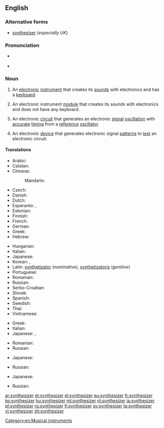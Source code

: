 ==English==

===Alternative forms===
* [[synthesiser]] (''especially UK'')

===Pronunciation===
* {{a|UK}} {{IPA|/ˈsɪn.θəˌsaɪ.zə(ɹ)/}}
* {{a|US}} {{IPA|/ˈsɪn.θəˌsaɪ.zɚ/}}

===Noun===
{{wikipedia}}
{{en-noun}}

# {{context|music|lang=en}} An [[electronic]] [[instrument]] that creates its [[sound]]s with electronics and has a [[keyboard]].
# {{context|music|lang=en}} An electronic instrument [[module]] that creates its sounds with electronics and does not have any keyboard.
# {{context|electronics|lang=en}} An electronic [[circuit]] that generates an electronic [[signal]] [[oscillation]] with [[accurate]] [[timing]] from a [[reference]] [[oscillator]].
# {{context|electronics|lang=en}} An electronic [[device]] that generates electronic signal [[pattern]]s to [[test]] an electronic circuit.

====Translations====
{{trans-top|music: an electronic keyboard instrument}}
* Arabic: {{t|ar|سنثسيزر|m|tr=sinthisayzar}}
* Catalan: {{t|ca|sintetitzador|m}}
* Chinese:
*: Mandarin: {{t+|cmn|合成器|tr=héchéngqì|sc=Hani}}
* Czech: {{t|cs|syntezátor|m}}
* Danish: {{t|da|synthesizer}}
* Dutch: {{t+|nl|synthesizer}}
* Esperanto: {{t|eo|sintezilo}}, {{t|eo|sinto}}
* Estonian: {{t|et|süntesaator}}
* Finnish: {{t+|fi|syntetisaattori}}
* French: {{t+|fr|synthétiseur}}
* German: {{t+|de|Synthesizer}}
* Greek: {{t|el|συνθετητής|m|tr=synthetitís}}
* Hebrew: {{t|he|סינתיסייזר}}
{{trans-mid}}
* Hungarian: {{t+|hu|szintetizátor}}
* Italian: {{t+|it|sintetizzatore}}
* Japanese: {{t+|ja|シンセサイザー|tr=shinsesaizā}}
* Korean: {{t|ko|합성기|tr=hapseonggi|sc=Hang}}, {{t|ko|신시사이저|tr=sinsisaijeo|sc=Hang}}
* Latin: [[synthetizator]] (''nominative''), [[synthetizatoris]] (''genitive'')
* Portuguese: {{t|pt|sintetizador|m}}
* Romanian: {{t|ro|sintetizator|m}}
* Russian: {{t+|ru|синтезатор|m|tr=sintɛzátor}}
* Serbo-Croatian: {{t|sh|синтесајзер|m|tr=sintesajzer|sc=Cyrl}}
* Slovak: {{t|sk|sintetizator}}
* Spanish: {{t|es|sintetizador}}
* Swedish: {{t+|sv|synthesizer}}
* Thai: {{t|th|ซินธิไซเซอร์|tr=sin-thi-sy-ser}}
* Vietnamese: {{t|vi|bộ tổng hợp}}
{{trans-bottom}}

{{trans-top|music: an electronic instrument module without a keyboard}}
* Greek: {{t|el|συνθετητής|m|tr=synthetitís}}
* Italian: {{t+|it|sintetizzatore|m}}
* Japanese: {{t+|ja|シンセサイザー|tr=shinsesaizā}}, {{t|ja|音源|tr=ongen}}
{{trans-mid}}
* Romanian: {{t|ro|sintetizator}}
* Russian: {{t+|ru|синтезатор|m|tr=sintɛzátor}}
{{trans-bottom}}

{{trans-top|electronics: an electronic circuit that generates an electronic signal oscillation}}
* Japanese: {{t+|ja|シンセサイザー|tr=shinsesaizā}}
{{trans-mid}}
* Russian: {{t+|ru|синтезатор|m|tr=sintɛzátor}}
{{trans-bottom}}

{{trans-top|electronics: an electronic device that generates electronic signal patterns}}
* Japanese: {{t+|ja|シンセサイザー|tr=shinsesaizā}}
{{trans-mid}}
* Russian: {{t+|ru|синтезатор|m|tr=sintɛzátor}}
{{trans-bottom}}

[[Category:en:Musical instruments]]

[[ar:synthesizer]]
[[et:synthesizer]]
[[el:synthesizer]]
[[eu:synthesizer]]
[[fr:synthesizer]]
[[ko:synthesizer]]
[[hu:synthesizer]]
[[ml:synthesizer]]
[[nl:synthesizer]]
[[ja:synthesizer]]
[[pl:synthesizer]]
[[ru:synthesizer]]
[[fi:synthesizer]]
[[sv:synthesizer]]
[[ta:synthesizer]]
[[vi:synthesizer]]
[[zh:synthesizer]]